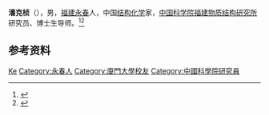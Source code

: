 '''潘克桢'''（{{bd|1933年|}}），男，[[福建|福建]][[永春|永春]]人，中国[[结构化学|结构化学]]家，[[中国科学院福建物质结构研究所|中国科学院福建物质结构研究所]]研究员、博士生导师。<ref>{{Cite book|title=中国科学技术专家传略 • 理学编 化学卷 四|author=中国科学技术协会编; 唐有祺主编|publisher=中国科学技术出版社|year=2001|isbn=|location=北京|pages=}}</ref><ref>{{Cite book|title=二十世纪中国名人辞典|author=蔡开松, 于信凤主编; 曾卓明, 周溯源, 赵书刚副主编|publisher=辽宁人民出版社|year=1991|isbn=|location=沈阳|pages=}}</ref>

== 参考资料 ==
{{reflist}}

{{中国人物小作品}}

{{Authority control}}
{{DEFAULTSORT:Pan潘}}
[[Category:潘姓|Ke]]
[[Category:永春人|Category:永春人]]
[[Category:廈門大學校友|Category:廈門大學校友]]
[[Category:中國科學院研究員|Category:中國科學院研究員]]